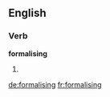 ==English==

===Verb===
'''formalising'''

# {{present participle of|formalise}}

[[de:formalising]]
[[fr:formalising]]